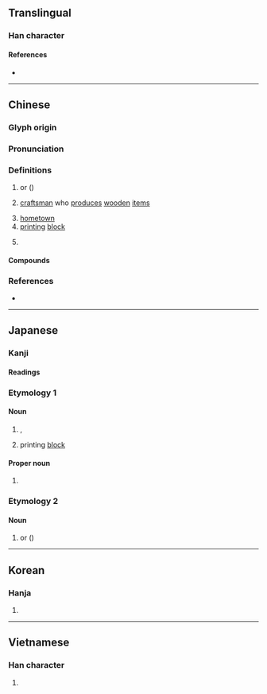 {{character info/new}}
==Translingual==

===Han character===
{{Han char|rn=75|rad=木|as=07|sn=11|four=40941|canj=DYTJ,XDYTJ|ids=⿰木辛}}

====References====
* {{Han ref|kx=0528.250|dkj=14845|dj=0917.130|hdz=21219.030|uh=6893|ud=26771|bh=B1EA|bd=45546}}

----

==Chinese==
{{zh-forms}}
{{zh-wp}}

===Glyph origin===
{{Han etym}}

===Pronunciation===
{{zh-pron
|m=zǐ
|c=zi2
|mn=qz:chír/xm,zz:chú
|mc=y
|oc=y
|cat=n
}}

===Definitions===
{{zh-hanzi}}

# {{vern|yellow catalpa}} or {{vern|Chinese catalpa}} ({{taxlink|Catalpa ovata|species|noshow=1|ver=170110}})
# [[craftsman]] who [[produce]]s [[wooden]] [[item]]s
#: {{zh-l|梓匠}}
# [[hometown]]
# [[printing]] [[block]]
#: {{zh-l|付梓}}
# {{surname|lang=zh}}

====Compounds====
{{zh-der|上梓|付梓|吳敬梓|喬梓|杞梓|桑梓|桑梓之邦|梓人|梓匠|梓匠輪輿|梓器|梓宮|梓材|梓鄉|梓里|橋梓|荊南杞梓|賢喬梓|鄉梓}}

===References===
* {{R:twedu|A01935}}

----

==Japanese==

===Kanji===
{{ja-kanji|grade=|rs=木07}}

====Readings====
{{ja-readings
|goon=し<し
|kanon=し<し
|kun=あずさ-<あづさ-
}}

===Etymology 1===
{{wikipedia|lang=ja}}
{{ja-kanjitab|あずさ|yomi=k}}
{{rfe|ja}}

====Noun====
{{ja-noun|あずさ|アズサ|hhira=あづさ|hkata=アヅサ}}

# {{vern|Japanese cherry birch|pedia=1}}, {{taxlink|Betula grossa|species|noshow=1|ver=170110}}
# printing [[block]]

====Proper noun====
{{ja-pos|proper noun|あずさ}}

# {{given name|female|lang=ja}}

===Etymology 2===
{{wikipedia|lang=ja}}
{{ja-kanjitab|し|yomi=o}}
{{rfe|ja}}

====Noun====
{{ja-noun|し}}

# {{vern|yellow catalpa}} or {{vern|Chinese catalpa}} ({{taxlink|Catalpa ovata|species|noshow=1|ver=170110}})
#: {{synonyms|ja|木王}}

----

==Korean==

===Hanja===
{{ko-hanja|hangeul=재|eumhun=|rv=jae|mr=chae|y=cay}}

# {{defn|lang=ko|sort=木07}}

----

==Vietnamese==

===Han character===
{{vi-hantu|[[tử]]|rs=木07}}

# {{defn|vi}}
